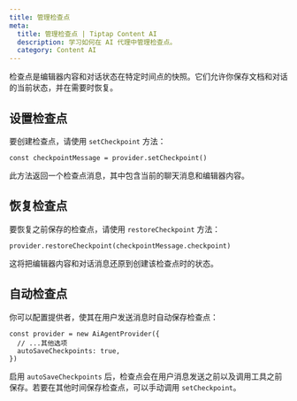 ```yaml
---
title: 管理检查点
meta:
  title: 管理检查点 | Tiptap Content AI
  description: 学习如何在 AI 代理中管理检查点。
  category: Content AI
---
```


检查点是编辑器内容和对话状态在特定时间点的快照。它们允许你保存文档和对话的当前状态，并在需要时恢复。

## 设置检查点

要创建检查点，请使用 `setCheckpoint` 方法：

```tsx
const checkpointMessage = provider.setCheckpoint()
```

此方法返回一个检查点消息，其中包含当前的聊天消息和编辑器内容。

## 恢复检查点

要恢复之前保存的检查点，请使用 `restoreCheckpoint` 方法：

```tsx
provider.restoreCheckpoint(checkpointMessage.checkpoint)
```

这将把编辑器内容和对话消息还原到创建该检查点时的状态。

## 自动检查点

你可以配置提供者，使其在用户发送消息时自动保存检查点：

```tsx
const provider = new AiAgentProvider({
  // ...其他选项
  autoSaveCheckpoints: true,
})
```

启用 `autoSaveCheckpoints` 后，检查点会在用户消息发送之前以及调用工具之前保存。若要在其他时间保存检查点，可以手动调用 `setCheckpoint`。